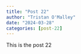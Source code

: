 ```yaml
---
title: "Post 22"
author: "Tristan O'Malley"
date: "2024-03-28"
categories: [post-22]
---
```


This is the post 22
